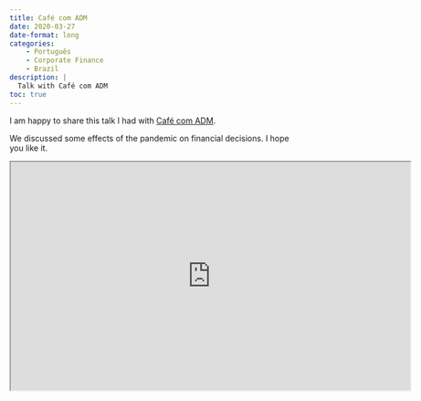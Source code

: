 ```yaml
---
title: Café com ADM
date: 2020-03-27
date-format: long
categories:
    - Português
    - Corporate Finance
    - Brazil
description: |
  Talk with Café com ADM
toc: true
---
```




I am happy to share this talk I had with [Café com ADM](https://administradores.com.br/podcast/). 

We discussed some effects of the pandemic on financial decisions. I hope you like it.

<iframe width="700" height="400" src="https://www.youtube.com/embed/HbbAKO-DkG8"></iframe>



